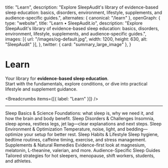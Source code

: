   title: "Learn",
  description:
    "Explore SleepAudit's library of evidence-based sleep education: basics, disorders, environment, lifestyle, supplements, and audience-specific guides.",
  alternates: { canonical: "/learn" },
  openGraph: {
    type: "website",
    title: "Learn • SleepAudit.io",
    description:
      "Explore SleepAudit's library of evidence-based sleep education: basics, disorders, environment, lifestyle, supplements, and audience-specific guides.",
    images: [{ url: "/images/og-default.jpg", width: 1200, height: 630, alt: "SleepAudit" }],
  },
  twitter: { card: "summary_large_image" },
}


# Learn

Your library for **evidence-based sleep education**.  
Start with the fundamentals, explore conditions, or dive into practical lifestyle and supplement guidance.

<Breadcrumbs items={[{ label: "Learn" }]} />

---

<div className="grid gap-6 sm:grid-cols-2 lg:grid-cols-3 mt-8">

  <Link href="/learn/basics" className="group block rounded-2xl border border-neutral-800 bg-neutral-900/40 hover:bg-neutral-900 transition p-6">
    <span className="block text-xl font-semibold group-hover:underline">Sleep Basics & Science</span>
    <span className="mt-2 block text-neutral-400">
      Foundations: what sleep is, why we need it, and how the brain and body benefit.
    </span>
  </Link>

  <Link href="/learn/disorders" className="group block rounded-2xl border border-neutral-800 bg-neutral-900/40 hover:bg-neutral-900 transition p-6">
    <span className="block text-xl font-semibold group-hover:underline">Sleep Disorders & Challenges</span>
    <span className="mt-2 block text-neutral-400">
      Insomnia, sleep apnea, restless legs, jet lag—clear explanations and next steps.
    </span>
  </Link>

  <Link href="/learn/environment" className="group block rounded-2xl border border-neutral-800 bg-neutral-900/40 hover:bg-neutral-900 transition p-6">
    <span className="block text-xl font-semibold group-hover:underline">Sleep Environment & Optimization</span>
    <span className="mt-2 block text-neutral-400">
      Temperature, noise, light, and bedding—optimize your setup for better rest.
    </span>
  </Link>

  <Link href="/learn/habits" className="group block rounded-2xl border border-neutral-800 bg-neutral-900/40 hover:bg-neutral-900 transition p-6">
    <span className="block text-xl font-semibold group-hover:underline">Sleep Habits & Lifestyle</span>
    <span className="mt-2 block text-neutral-400">
      Sleep hygiene, bedtime routines, caffeine timing, exercise, and stress management.
    </span>
  </Link>

  <Link href="/learn/supplements" className="group block rounded-2xl border border-neutral-800 bg-neutral-900/40 hover:bg-neutral-900 transition p-6">
    <span className="block text-xl font-semibold group-hover:underline">Supplements & Natural Remedies</span>
    <span className="mt-2 block text-neutral-400">
      Evidence-first look at magnesium, melatonin, L-theanine, valerian, and more.
    </span>
  </Link>

  <Link href="/learn/audience" className="group block rounded-2xl border border-neutral-800 bg-neutral-900/40 hover:bg-neutral-900 transition p-6">
    <span className="block text-xl font-semibold group-hover:underline">Audience-Specific Sleep Guides</span>
    <span className="mt-2 block text-neutral-400">
      Tailored strategies for hot sleepers, menopause, shift workers, students, and athletes.
    </span>
  </Link>

</div>
